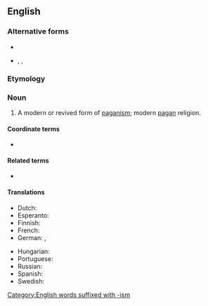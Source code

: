 {{also|Neopaganism|neo-paganism}}

==English==
{{wikipedia}}

===Alternative forms===
* {{l|en|neo-paganism}}
* {{l|en|Neopaganism}}, {{l|en|Neo-paganism}}, {{l|en|Neo-Paganism}}

===Etymology===
{{prefix|en|neo|paganism}}

===Noun===
{{en-noun|-}}

# A modern or revived form of [[paganism]]; modern [[pagan]] religion.

====Coordinate terms====
* {{list:religions/en}}

====Related terms====
* {{l|en|neo-pagan}}

====Translations====
{{trans-top|modern or revived form of paganism}}
* Dutch: {{t|nl|neopaganisme|n}}
* Esperanto: {{t|eo|novpaganismo}}
* Finnish: {{t+|fi|uuspakanuus}}
* French: {{t+|fr|néopaganisme|m}}
* German: {{t+|de|Neuheidentum|n}}, {{t|de|Neopaganismus|m}}
{{trans-mid}}
* Hungarian: {{t|hu|újpogányság}}
* Portuguese: {{t|pt|neopaganismo}}
* Russian: {{t+|ru|неоязы́чество|n|sc=Cyrl}}
* Spanish: {{t-needed|es}}
* Swedish: {{t|sv|nyhedendom|c}}
{{trans-bottom}}

[[Category:English words suffixed with -ism]]